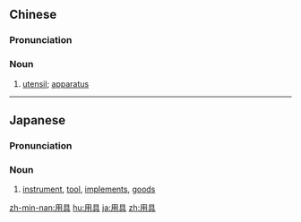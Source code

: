 ==Chinese==
{{zh-forms}}

===Pronunciation===
{{zh-pron
|m=yòngjù
|c=jung6 geoi6
|h=pfs=yung-khí
|mn=qz,xm:ēng-kū/tw,xm:iōng-kū/zz:iōng-kī/twv:iōng-khū
|cat=n
}}

===Noun===
{{zh-noun}}

# [[utensil]]; [[apparatus]] {{zh-mw|件}}
#: {{zh-x|烹飪 用具|[[cooking utensil|cooking '''utensil''']]}}

{{zh-cat|Advanced}}

----

==Japanese==
{{ja-kanjitab|よう|ぐ|yomi=o}}

===Pronunciation===
{{ja-pron|ようぐ|y=o}}

===Noun===
{{ja-noun|ようぐ}}

# [[instrument]], [[tool]], [[implement]]s, [[good]]s

[[zh-min-nan:用具]]
[[hu:用具]]
[[ja:用具]]
[[zh:用具]]